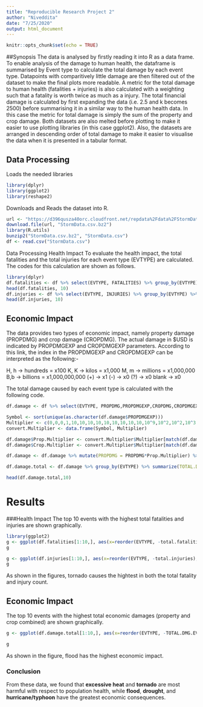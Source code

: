 ```yaml
---
title: "Reproducible Research Project 2"
author: "Niveddita"
date: "7/25/2020"
output: html_document
---
```


```r
knitr::opts_chunk$set(echo = TRUE)
```



##Synopsis
The data is analysed by firstly reading it into R as a data frame. To enable analysis of the damage to human health, the dataframe is summarised by Event type to calculate the total damage by each event type. Datapoints with comparitively little damage are then filtered out of the dataset to make the final plots more readable. A metric for the total damage to human health (fatalities + injuries) is also calculated with a weighting such that a fatality is worth twice as much as a injury. The total financial damage is calculated by first expanding the data (i.e. 2.5 and k becomes 2500) before summarising it in a similar way to the human health data. In this case the metric for total damage is simply the sum of the property and crop damage. Both datasets are also melted before plotting to make it easier to use plotting libraries (in this case ggplot2). Also, the datasets are arranged in descending order of total damage to make it easier to visualise the data when it is presented in a tabular format.

## Data Processing
Loads the needed libraries
```r
library(dplyr)
library(ggplot2)
library(reshape2)
```

Downloads and Reads the dataset into R.
```r
url <- "https://d396qusza40orc.cloudfront.net/repdata%2Fdata%2FStormData.csv.bz2"
download.file(url, "StormData.csv.bz2")
library(R.utils)
bunzip2("StormData.csv.bz2", "StormData.csv")
df <- read.csv("StormData.csv")
```
Data Processing
Health Impact
To evaluate the health impact, the total fatalities and the total injuries for each event type (EVTYPE) are calculated. The codes for this calculation are shown as follows.
```r
library(dplyr)
df.fatalities <- df %>% select(EVTYPE, FATALITIES) %>% group_by(EVTYPE) %>% summarise(total.fatalities = sum(FATALITIES)) %>% arrange(-total.fatalities)
head(df.fatalities, 10)
df.injuries <- df %>% select(EVTYPE, INJURIES) %>% group_by(EVTYPE) %>% summarise(total.injuries = sum(INJURIES)) %>% arrange(-total.injuries)
head(df.injuries, 10)
```

## Economic Impact
The data provides two types of economic impact, namely property damage (PROPDMG) and crop damage (CROPDMG). The actual damage in $USD is indicated by PROPDMGEXP and CROPDMGEXP parameters. According to this link, the index in the PROPDMGEXP and CROPDMGEXP can be interpreted as the following:-

H, h -> hundreds = x100
K, K -> kilos = x1,000
M, m -> millions = x1,000,000
B,b -> billions = x1,000,000,000
(+) -> x1
(-) -> x0
(?) -> x0
blank -> x0

The total damage caused by each event type is calculated with the following code.
```r
df.damage <- df %>% select(EVTYPE, PROPDMG,PROPDMGEXP,CROPDMG,CROPDMGEXP)

Symbol <- sort(unique(as.character(df.damage$PROPDMGEXP)))
Multiplier <- c(0,0,0,1,10,10,10,10,10,10,10,10,10,10^9,10^2,10^2,10^3,10^6,10^6)
convert.Multiplier <- data.frame(Symbol, Multiplier)

df.damage$Prop.Multiplier <- convert.Multiplier$Multiplier[match(df.damage$PROPDMGEXP, convert.Multiplier$Symbol)]
df.damage$Crop.Multiplier <- convert.Multiplier$Multiplier[match(df.damage$CROPDMGEXP, convert.Multiplier$Symbol)]

df.damage <- df.damage %>% mutate(PROPDMG = PROPDMG*Prop.Multiplier) %>% mutate(CROPDMG = CROPDMG*Crop.Multiplier) %>% mutate(TOTAL.DMG = PROPDMG+CROPDMG)

df.damage.total <- df.damage %>% group_by(EVTYPE) %>% summarize(TOTAL.DMG.EVTYPE = sum(TOTAL.DMG))%>% arrange(-TOTAL.DMG.EVTYPE) 

head(df.damage.total,10)
```
# Results
###Health Impact
The top 10 events with the highest total fatalities and injuries are shown graphically.
```r
library(ggplot2)
g <- ggplot(df.fatalities[1:10,], aes(x=reorder(EVTYPE, -total.fatalities), y=total.fatalities))+geom_bar(stat="identity") + theme(axis.text.x = element_text(angle=90, vjust=0.5, hjust=1))+ggtitle("Top 10 Events with Highest Total Fatalities") +labs(x="EVENT TYPE", y="Total Fatalities")
g
```

```r
g <- ggplot(df.injuries[1:10,], aes(x=reorder(EVTYPE, -total.injuries), y=total.injuries))+geom_bar(stat="identity") + theme(axis.text.x = element_text(angle=90, vjust=0.5, hjust=1))+ggtitle("Top 10 Events with Highest Total Injuries") +labs(x="EVENT TYPE", y="Total Injuries")
g
```
As shown in the figures, tornado causes the hightest in both the total fatality and injury count.

## Economic Impact
The top 10 events with the highest total economic damages (property and crop combined) are shown graphically.
```r
g <- ggplot(df.damage.total[1:10,], aes(x=reorder(EVTYPE, -TOTAL.DMG.EVTYPE), y=TOTAL.DMG.EVTYPE))+geom_bar(stat="identity") + theme(axis.text.x = element_text(angle=90, vjust=0.5, hjust=1))+ggtitle("Top 10 Events with Highest Economic Impact") +labs(x="EVENT TYPE", y="Total Economic Impact ($USD)")

g
```
As shown in the figure, flood has the highest economic impact.

### Conclusion  
From these data, we found that **excessive heat** and **tornado** are most harmful with respect to population health, while **flood**, **drought**, and **hurricane/typhoon** have the greatest economic consequences.

